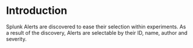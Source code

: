 # Introduction

Splunk Alerts are discovered to ease their selection within experiments. As a result of the discovery, Alerts are selectable by their ID, name, author and severity.
